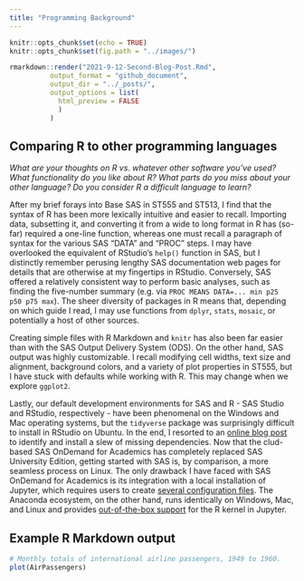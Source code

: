```yaml
---
title: "Programming Background"
---
```


```r
knitr::opts_chunk$set(echo = TRUE)
knitr::opts_chunk$set(fig.path = "../images/")
```

```r
rmarkdown::render("2021-9-12-Second-Blog-Post.Rmd",
          output_format = "github_document",
          output_dir = "../_posts/",
          output_options = list(
            html_preview = FALSE
            )
          )
```

## Comparing R to other programming languages

_What are your thoughts on R vs. whatever other software you've used? What functionality do you like about R? What parts do you miss about your other language? Do you consider R a difficult language to learn?_

After my brief forays into Base SAS in ST555 and ST513, I find that the syntax of R has been more lexically intuitive and easier to recall. Importing data, subsetting it, and converting it from a wide to long format in R has (so-far) required a one-line function, whereas one must recall a paragraph of syntax for the various SAS "DATA" and "PROC" steps. I may have overlooked the equivalent of RStudio's `help()` function in SAS, but I distinctly remember perusing lengthy SAS documentation web pages for details that are otherwise at my fingertips in RStudio. Conversely, SAS offered a relatively consistent way to perform basic analyses, such as finding the five-number summary (e.g. via `PROC MEANS DATA=... min p25 p50 p75 max`). The sheer diversity of packages in R means that, depending on which guide I read, I may use functions from `dplyr`, `stats`, `mosaic`, or potentially a host of other sources. 

Creating simple files with R Markdown and `knitr` has also been far easier than with the SAS Output Delivery System (ODS). On the other hand, SAS output was highly customizable. I recall modifying cell widths, text size and alignment, background colors, and a variety of plot properties in ST555, but I have stuck with defaults while working with R. This may change when we explore `ggplot2`.  

Lastly, our default development environments for SAS and R - SAS Studio and RStudio, respectively - have been phenomenal on the Windows and Mac operating systems, but the `tidyverse` package was surprisingly difficult to install in RStudio on Ubuntu. In the end, I resorted to an [online blog post](https://blog.zenggyu.com/en/post/2018-01-29/installing-r-r-packages-e-g-tidyverse-and-rstudio-on-ubuntu-linux/) to identify and install a slew of missing dependencies. Now that the clud-based SAS OnDemand for Academics has completely replaced SAS University Edition, getting started with SAS is, by comparison, a more seamless process on Linux. The only drawback I have faced with SAS OnDemand for Academics is its integration with a local installation of Jupyter, which requires users to create [several configuration files](https://support.sas.com/ondemand/saspy.html). The Anaconda ecosystem, on the other hand, runs identically on Windows, Mac, and Linux and provides [out-of-the-box support](https://docs.anaconda.com/anaconda/navigator/tutorials/r-lang/) for the R kernel in Jupyter.        


## Example R Markdown output

```r
# Monthly totals of international airline passengers, 1949 to 1960.
plot(AirPassengers)
```

